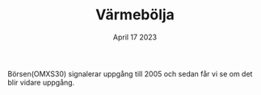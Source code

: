 ﻿---
title: Värmebölja
description: Nu väntas varmare väder och tempen går upp till 15 gr mitt på dagen.
date: April 17 2023
---
Börsen(OMXS30) signalerar uppgång till 2005 och sedan får vi se om det blir vidare uppgång.


